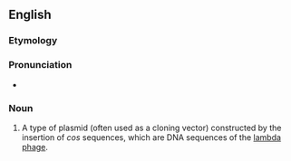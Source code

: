 ==English==
===Etymology===

{{blend|cos|plasmid}}

===Pronunciation===

* {{a|US}} {{IPA|ˈkɑzmɪd}}

===Noun===
{{en-noun}}
{{wikipedia}}

#{{genetics}} A type of plasmid (often used as a cloning vector) constructed by the insertion of ''cos'' sequences, which are DNA sequences of the [[lambda phage]].